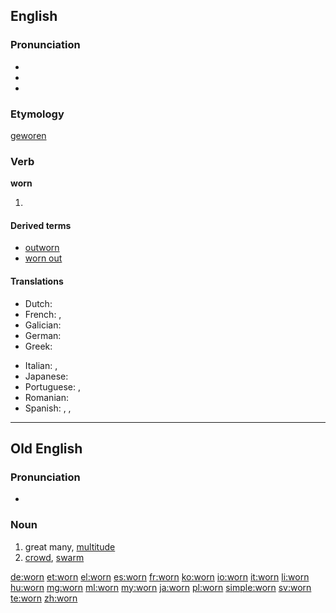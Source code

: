 ==English==

===Pronunciation===
* {{IPA|/woʊrn/|/wɔːrn/}}
* {{audio|en-us-worn.ogg|Audio (US)}}
* {{rhymes|ɔː(r)n}}

===Etymology===
{{etyl|ang|en}} [[geworen]]

===Verb===
'''worn'''

# {{past participle of|wear|lang=en}}

====Derived terms====
* [[outworn]]
* [[worn out]]

====Translations====
{{trans-top|past participle of wear}}
* Dutch: {{t+|nl|gedragen}}
* French: {{t+|fr|porté}}, {{t+|fr|usé}}
* Galician: {{t-|gl|usado}}
* German: {{t+|de|getragen}}
* Greek: {{t-|el|φοριούνται|tr=forioúntai|sc=Grek}}
{{trans-mid}}
* Italian: {{t+|it|usato}}, {{t-|it|indossato}}
* Japanese: {{t-|ja|摩耗|tr=sıfat|sc=Jpan}}
* Portuguese: {{t+|pt|usado}}, {{t+|pt|vestido}}
* Romanian: {{t-|ro|purtat|m|n}}
* Spanish: {{t+|es|usado}}, {{t+|es|puesto}}, {{t-|es|portado}}
{{trans-bottom}}

----

==Old English==

===Pronunciation===
* {{IPA|/worn/|lang=ang}}

===Noun===
{{ang-noun|g=m}}

# great many, [[multitude]]
# [[crowd]], [[swarm]]

[[de:worn]]
[[et:worn]]
[[el:worn]]
[[es:worn]]
[[fr:worn]]
[[ko:worn]]
[[io:worn]]
[[it:worn]]
[[li:worn]]
[[hu:worn]]
[[mg:worn]]
[[ml:worn]]
[[my:worn]]
[[ja:worn]]
[[pl:worn]]
[[simple:worn]]
[[sv:worn]]
[[te:worn]]
[[zh:worn]]